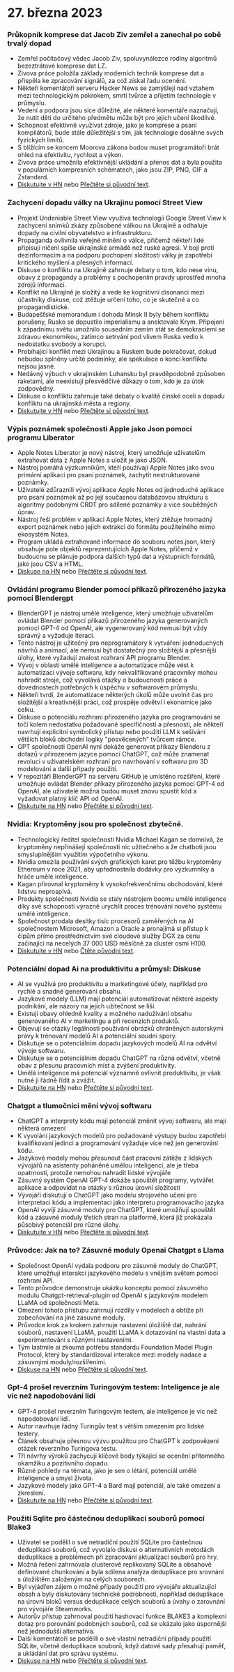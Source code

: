 
<Steps>

# 27. března 2023

### Průkopník komprese dat Jacob Ziv zemřel a zanechal po sobě trvalý dopad

- Zemřel počítačový vědec Jacob Ziv, spoluvynálezce rodiny algoritmů bezeztrátové komprese dat LZ.
- Zivova práce položila základy moderních technik komprese dat a přispěla ke zpracování signálů, za což získal řadu ocenění.
- Někteří komentátoři serveru Hacker News se zamýšlejí nad vztahem mezi technologickým pokrokem, smrtí tvůrce a přijetím technologie v průmyslu.
- Vedení a podpora jsou sice důležité, ale některé komentáře naznačují, že nutit děti do určitého předmětu může být pro jejich učení škodlivé.
- Schopnost efektivně využívat zdroje, jako je komprese a psaní kompilátorů, bude stále důležitější s tím, jak technologie dosáhne svých fyzických limitů.
- S blížícím se koncem Moorova zákona budou muset programátoři brát ohled na efektivitu, rychlost a výkon.
- Zivova práce umožnila efektivnější ukládání a přenos dat a byla použita v populárních kompresních schématech, jako jsou ZIP, PNG, GIF a Zstandard.
- [Diskutujte v HN](http://news.ycombinator.com/item?id=35316836) nebo [Přečtěte si původní text](https://twitter.com/erlichya/status/1639973591214182400).

### Zachycení dopadu války na Ukrajinu pomocí Street View

- Projekt Undeniable Street View využívá technologii Google Street View k zachycení snímků zkázy způsobené válkou na Ukrajině a odhaluje dopady na civilní obyvatelstvo a infrastrukturu.
- Propaganda ovlivnila veřejné mínění o válce, přičemž někteří lidé připisují ničení spíše ukrajinské armádě než ruské agresi. V boji proti dezinformacím a na podporu pochopení složitosti války je zapotřebí kritického myšlení a přesných informací.
- Diskuse o konfliktu na Ukrajině zahrnuje debaty o tom, kdo nese vinu, obavy z propagandy a problémy s pochopením pravdy uprostřed mnoha zdrojů informací.
- Konflikt na Ukrajině je složitý a vede ke kognitivní disonanci mezi účastníky diskuse, což ztěžuje určení toho, co je skutečné a co propagandistické.
- Budapešťské memorandum i dohoda Minsk II byly během konfliktu porušeny, Rusko se dopustilo imperialismu a anektovalo Krym. Připojení k západnímu světu umožnilo sousedním zemím stát se demokraciemi se zdravou ekonomikou, zatímco setrvání pod vlivem Ruska vedlo k nedostatku svobody a korupci.
- Probíhající konflikt mezi Ukrajinou a Ruskem bude pokračovat, dokud nebudou splněny určité podmínky, ale spekulace o konci konfliktu nejsou jasné.
- Nedávný výbuch v ukrajinském Luhansku byl pravděpodobně způsoben raketami, ale neexistují přesvědčivé důkazy o tom, kdo je za útok zodpovědný.
- Diskuse o konfliktu zahrnuje také debaty o kvalitě čínské oceli a dopadu konfliktu na ukrajinská města a regiony.
- [Diskutujte v HN](http://news.ycombinator.com/item?id=35312352) nebo [Přečtěte si původní text](https://theundeniablestreetview.com/).

### Výpis poznámek společnosti Apple jako Json pomocí programu Liberator

- Apple Notes Liberator je nový nástroj, který umožňuje uživatelům extrahovat data z Apple Notes a uložit je jako JSON.
- Nástroj pomáhá výzkumníkům, kteří používají Apple Notes jako svou primární aplikaci pro psaní poznámek, zachytit nestrukturované poznámky.
- Uživatelé zdůraznili vývoj aplikace Apple Notes od jednoduché aplikace pro psaní poznámek až po její současnou databázovou strukturu s algoritmy podobnými CRDT pro sdílené poznámky a více souběžných úprav.
- Nástroj řeší problém v aplikaci Apple Notes, který ztěžuje hromadný export poznámek nebo jejich extrakci do formátu použitelného mimo ekosystém Notes.
- Program ukládá extrahované informace do souboru notes.json, který obsahuje pole objektů reprezentujících Apple Notes, přičemž v budoucnu se plánuje podpora dalších typů dat a výstupních formátů, jako jsou CSV a HTML.
- [Diskuse na HN](http://news.ycombinator.com/item?id=35316679) nebo [Přečtěte si původní text](https://github.com/HamburgChimps/apple-notes-liberator).

### Ovládání programu Blender pomocí příkazů přirozeného jazyka pomocí Blendergpt

- BlenderGPT je nástroj umělé inteligence, který umožňuje uživatelům ovládat Blender pomocí příkazů přirozeného jazyka generovaných pomocí GPT-4 od OpenAI, ale vygenerovaný kód nemusí být vždy správný a vyžaduje iteraci.
- Tento nástroj je užitečný pro neprogramátory k vytváření jednoduchých návrhů a animací, ale nemusí být dostatečný pro složitější a přesnější úlohy, které vyžadují znalost rozhraní API programu Blender.
- Vývoj v oblasti umělé inteligence a automatizace může vést k automatizaci vývoje softwaru, kdy nekvalifikované pracovníky mohou nahradit stroje, což vyvolává otázky o budoucnosti práce a dovednostech potřebných k úspěchu v softwarovém průmyslu.
- Někteří tvrdí, že automatizace některých úkolů může uvolnit čas pro složitější a kreativnější práci, což prospěje odvětví i ekonomice jako celku.
- Diskuse o potenciálu rozhraní přirozeného jazyka pro programování se točí kolem nedostatku požadované specifičnosti a přesnosti, ale někteří navrhují explicitní symbolický přístup nebo použití LLM k sešívání větších bloků obchodní logiky "posvěcených" tvůrcem rámce.
- GPT společnosti OpenAI nyní dokáže generovat příkazy Blenderu z dotazů v přirozeném jazyce pomocí ChatGPT, což může znamenat revoluci v uživatelském rozhraní pro navrhování v softwaru pro 3D modelování a další případy použití.
- V repozitáři BlenderGPT na serveru GitHub je umístěno rozšíření, které umožňuje ovládat Blender příkazy přirozeného jazyka pomocí GPT-4 od OpenAI, ale uživatelé možná budou muset znovu spustit kód a vyžadovat platný klíč API od OpenAI.
- [Diskutujte na HN](http://news.ycombinator.com/item?id=35320571) nebo [Přečtěte si původní text](https://github.com/gd3kr/BlenderGPT).

### Nvidia: Kryptoměny jsou pro společnost zbytečné.

- Technologický ředitel společnosti Nvidia Michael Kagan se domnívá, že kryptoměny nepřinášejí společnosti nic užitečného a že chatboti jsou smysluplnějším využitím výpočetního výkonu.
- Nvidia omezila používání svých grafických karet pro těžbu kryptoměny Ethereum v roce 2021, aby upřednostnila dodávky pro výzkumníky a hráče umělé inteligence.
- Kagan přirovnal kryptoměny k vysokofrekvenčnímu obchodování, které lidstvu neprospívá.
- Produkty společnosti Nvidia se staly nástrojem boomu umělé inteligence díky své schopnosti výrazně urychlit proces trénování nového systému umělé inteligence.
- Společnost prodala desítky tisíc procesorů zaměřených na AI společnostem Microsoft, Amazon a Oracle a pronajímá si přístup k čipům přímo prostřednictvím své cloudové služby DGX za cenu začínající na necelých 37 000 USD měsíčně za cluster osmi H100.
- [Diskutujte v HN](http://news.ycombinator.com/item?id=35317464) nebo [Čtěte původní text](https://www.theguardian.com/technology/2023/mar/26/cryptocurrencies-add-nothing-useful-to-society-nvidia-chatbots-processing-crypto-mining).

### Potenciální dopad Ai na produktivitu a průmysl: Diskuse

- AI se využívá pro produktivitu a marketingové účely, například pro rychlé a snadné generování obsahu.
- Jazykové modely (LLM) mají potenciál automatizovat některé aspekty podnikání, ale názory na jejich užitečnost se liší.
- Existují obavy ohledně kvality a možného nadužívání obsahu generovaného AI v marketingu a při recenzích produktů.
- Objevují se otázky legálnosti používání obrázků chráněných autorskými právy k trénování modelů AI a potenciální soudní spory.
- Diskutuje se o potenciálním dopadu jazykových modelů AI na odvětví vývoje softwaru.
- Diskutuje se o potenciálním dopadu ChatGPT na různá odvětví, včetně obav z přesunu pracovních míst a zvýšení produktivity.
- Umělá inteligence má potenciál významně ovlivnit produktivitu, je však nutné ji řádně řídit a zvážit.
- [Diskutujte na HN](http://news.ycombinator.com/item?id=35312694) nebo [Přečtěte si původní text](https://oneusefulthing.substack.com/p/superhuman-what-can-ai-do-in-30-minutes).

### Chatgpt a tlumočníci mění vývoj softwaru

- ChatGPT a interprety kódu mají potenciál změnit vývoj softwaru, ale mají některá omezení
- K vyvolání jazykových modelů pro požadované výstupy budou zapotřebí kvalifikovaní jedinci a programování vyžaduje více než jen generování kódu.
- Jazykové modely mohou přesunout část pracovní zátěže z lidských vývojářů na asistenty poháněné umělou inteligencí, ale je třeba opatrnosti, protože nemohou nahradit lidské vývojáře
- Zásuvný systém OpenAI GPT-4 dokáže spouštět programy, vytvářet aplikace a odpovídat na otázky s různou úrovní složitosti
- Vývojáři diskutují o ChatGPT jako modelu strojového učení pro interpretaci kódu a implementaci jako interpretu programovacího jazyka
- OpenAI vyvíjí zásuvné moduly pro ChatGPT, které umožňují spouštět kód a zásuvné moduly třetích stran na platformě, která již prokázala působivý potenciál pro různé úlohy.
- [Diskutujte v HN](http://news.ycombinator.com/item?id=35312609) nebo [Přečtěte si původní text](https://andrewmayneblog.wordpress.com/2023/03/23/chatgpt-code-interpreter-magic/).

### Průvodce: Jak na to? Zásuvné moduly Openai Chatgpt s Llama

- Společnost OpenAI vydala podporu pro zásuvné moduly do ChatGPT, které umožňují interakci jazykového modelu s vnějším světem pomocí rozhraní API.
- Tento průvodce demonstruje ukázku konceptu pomocí zásuvného modulu Chatgpt-retrieval-plugin od OpenAI s jazykovým modelem LLaMA od společnosti Meta.
- Omezení tohoto přístupu zahrnují rozdíly v modelech a obtíže při zobecňování na jiné zásuvné moduly.
- Průvodce krok za krokem zahrnuje nastavení úložiště dat, nahrání souborů, nastavení LLaMA, použití LLaMA k dotazování na vlastní data a experimentování s různými nastaveními.
- Tým lastmile ai zkoumá potřebu standardu Foundation Model Plugin Protocol, který by standardizoval interakce mezi modely nadace a zásuvnými moduly/rozšířeními.
- [Diskuse na HN](http://news.ycombinator.com/item?id=35315542) nebo [Přečtěte si původní text](https://blog.lastmileai.dev/using-openais-retrieval-plugin-with-llama-d2e0b6732f14).

### Gpt-4 prošel reverzním Turingovým testem: Inteligence je ale víc než napodobování lidí

- GPT-4 prošel reverzním Turingovým testem, ale inteligence je víc než napodobování lidí.
- Autor navrhuje řádný Turingův test s větším omezením pro lidské testery.
- Článek obsahuje přesnou výzvu použitou pro ChatGPT k zodpovězení otázek reverzního Turingova testu.
- Tři návrhy výroků zachycují klíčové body týkající se ocenění přítomného okamžiku a pozitivního dopadu.
- Různé pohledy na témata, jako je sen o létání, potenciál umělé inteligence a smysl života.
- Jazykové modely jako GPT-4 a Bard mají potenciál, ale také omezení a zkreslení.
- [Diskutujte na HN](http://news.ycombinator.com/item?id=35313171) nebo [Přečtěte si původní text](https://gist.github.com/rain-1/3bf56122b0ebeac929dff0f881ee8e4c).

### Použití Sqlite pro částečnou deduplikaci souborů pomocí Blake3

- Uživatel se podělil o své netradiční použití SQLite pro částečnou deduplikaci souborů, což vyvolalo diskusi o alternativních metodách deduplikace a problémech při zpracování aktualizací souborů pro hry.
- Možná řešení zahrnovala clusterově replikovaný SQLite a obsahově definované chunkování a byla sdílena analýza deduplikace pro srovnání s úložištěm založeným na celých souborech.
- Byl vyjádřen zájem o možné případy použití pro vývojáře aktualizující obsah a byly diskutovány technické podrobnosti, například deduplikace na úrovni bloků versus deduplikace celých souborů a úvahy o zarovnání pro vývojáře Steamworks.
- Autorův přístup zahrnoval použití hashovací funkce BLAKE3 a komplexní dotaz pro porovnání podobných souborů, což se ukázalo jako úspornější než jednodušší alternativa.
- Další komentátoři se podělili o své vlastní netradiční případy použití SQLite, včetně deduplikace souborů, když datové sady přesahují paměť, a ukládání dat pro správu systému.
- [Diskuse na HN](http://news.ycombinator.com/item?id=35317419) nebo [Přečtěte si původní text](https://sqlite.org/forum/forumpost/7fecf11e42c71a91?raw).

</Steps>
